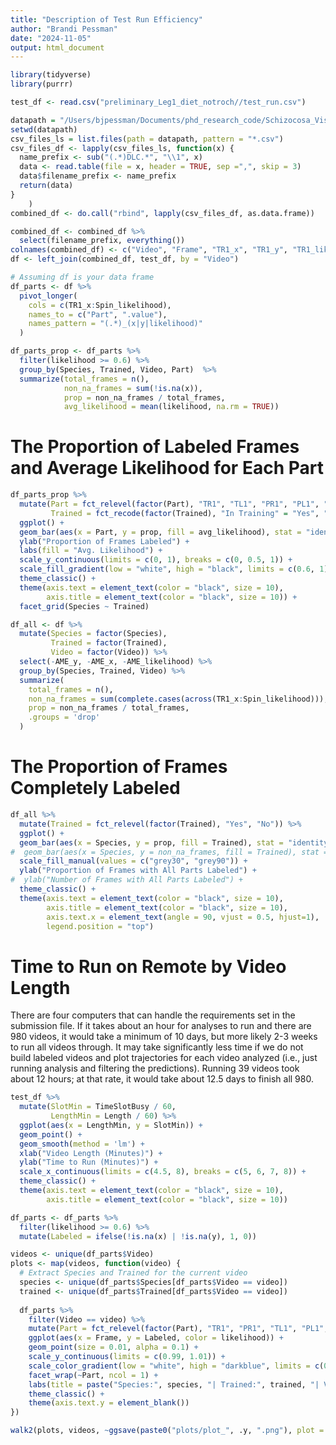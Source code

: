 ```yaml
---
title: "Description of Test Run Efficiency"
author: "Brandi Pessman"
date: "2024-11-05"
output: html_document
---
```


```r
library(tidyverse)
library(purrr)
```

```r
test_df <- read.csv("preliminary_Leg1_diet_notroch//test_run.csv")
```

```r
datapath = "/Users/bjpessman/Documents/phd_research_code/Schizocosa_Visual/preliminary_Leg1_diet_notroch/results"
setwd(datapath)
csv_files_ls = list.files(path = datapath, pattern = "*.csv")
csv_files_df <- lapply(csv_files_ls, function(x) {
  name_prefix <- sub("(.*)DLC.*", "\\1", x)
  data <- read.table(file = x, header = TRUE, sep =",", skip = 3)
  data$filename_prefix <- name_prefix
  return(data)
}
    )
combined_df <- do.call("rbind", lapply(csv_files_df, as.data.frame))
```

```r
combined_df <- combined_df %>% 
  select(filename_prefix, everything())
colnames(combined_df) <- c("Video", "Frame", "TR1_x", "TR1_y", "TR1_likelihood", "PR1_x", "PR1_y", "PR1_likelihood", "TL1_x", "TL1_y", "TL1_likelihood", "PL1_x", "PL1_y", "PL1_likelihood", "AME_x", "AME_y", "AME_likelihood", "Spin_x", "Spin_y", "Spin_likelihood")
df <- left_join(combined_df, test_df, by = "Video")
```

```r
# Assuming df is your data frame
df_parts <- df %>%
  pivot_longer(
    cols = c(TR1_x:Spin_likelihood),
    names_to = c("Part", ".value"),
    names_pattern = "(.*)_(x|y|likelihood)"
  )

df_parts_prop <- df_parts %>% 
  filter(likelihood >= 0.6) %>% 
  group_by(Species, Trained, Video, Part)  %>% 
  summarize(total_frames = n(), 
            non_na_frames = sum(!is.na(x)),
            prop = non_na_frames / total_frames,
            avg_likelihood = mean(likelihood, na.rm = TRUE))
```

# The Proportion of Labeled Frames and Average Likelihood for Each Part

```r
df_parts_prop %>% 
  mutate(Part = fct_relevel(factor(Part), "TR1", "TL1", "PR1", "PL1", "AME", "Spin"),
         Trained = fct_recode(factor(Trained), "In Training" = "Yes", "Not in Training" = "No")) %>% 
  ggplot() +
  geom_bar(aes(x = Part, y = prop, fill = avg_likelihood), stat = "identity", position = "identity", color = "black") +
  ylab("Proportion of Frames Labeled") +
  labs(fill = "Avg. Likelihood") +
  scale_y_continuous(limits = c(0, 1), breaks = c(0, 0.5, 1)) +
  scale_fill_gradient(low = "white", high = "black", limits = c(0.6, 1)) +
  theme_classic() +
  theme(axis.text = element_text(color = "black", size = 10),
        axis.title = element_text(color = "black", size = 10)) +
  facet_grid(Species ~ Trained)
```

```r
df_all <- df %>%
  mutate(Species = factor(Species),
         Trained = factor(Trained),
         Video = factor(Video)) %>% 
  select(-AME_y, -AME_x, -AME_likelihood) %>% 
  group_by(Species, Trained, Video) %>%
  summarize(
    total_frames = n(),
    non_na_frames = sum(complete.cases(across(TR1_x:Spin_likelihood))),
    prop = non_na_frames / total_frames,
    .groups = 'drop'
  ) 
```

# The Proportion of Frames Completely Labeled

```r
df_all %>% 
  mutate(Trained = fct_relevel(factor(Trained), "Yes", "No")) %>% 
  ggplot() +
  geom_bar(aes(x = Species, y = prop, fill = Trained), stat = "identity", position = "dodge", color = "black") +
#  geom_bar(aes(x = Species, y = non_na_frames, fill = Trained), stat = "identity", position = "dodge", color = "black") +
  scale_fill_manual(values = c("grey30", "grey90")) +
  ylab("Proportion of Frames with All Parts Labeled") +
#  ylab("Number of Frames with All Parts Labeled") +
  theme_classic() +
  theme(axis.text = element_text(color = "black", size = 10),
        axis.title = element_text(color = "black", size = 10),
        axis.text.x = element_text(angle = 90, vjust = 0.5, hjust=1),
        legend.position = "top")
```

# Time to Run on Remote by Video Length

There are four computers that can handle the requirements set in the submission file. If it takes about an hour for analyses to run and there are 980 videos, it would take a minimum of 10 days, but more likely 2-3 weeks to run all videos through. It may take significantly less time if we do not build labeled videos and plot trajectories for each video analyzed (i.e., just running analysis and filtering the predictions). Running 39 videos took about 12 hours; at that rate, it would take about 12.5 days to finish all 980.

```r
test_df %>% 
  mutate(SlotMin = TimeSlotBusy / 60,
         LengthMin = Length / 60) %>% 
  ggplot(aes(x = LengthMin, y = SlotMin)) +
  geom_point() +
  geom_smooth(method = 'lm') +
  xlab("Video Length (Minutes)") +
  ylab("Time to Run (Minutes)") +
  scale_x_continuous(limits = c(4.5, 8), breaks = c(5, 6, 7, 8)) +
  theme_classic() +
  theme(axis.text = element_text(color = "black", size = 10),
        axis.title = element_text(color = "black", size = 10))
```

```r
df_parts <- df_parts %>%
  filter(likelihood >= 0.6) %>% 
  mutate(Labeled = ifelse(!is.na(x) | !is.na(y), 1, 0)) 

videos <- unique(df_parts$Video)
plots <- map(videos, function(video) {
  # Extract Species and Trained for the current video
  species <- unique(df_parts$Species[df_parts$Video == video])
  trained <- unique(df_parts$Trained[df_parts$Video == video])
  
  df_parts %>%
    filter(Video == video) %>%
    mutate(Part = fct_relevel(factor(Part), "TR1", "PR1", "TL1", "PL1", "AME", "Spin")) %>% 
    ggplot(aes(x = Frame, y = Labeled, color = likelihood)) +
    geom_point(size = 0.01, alpha = 0.1) +
    scale_y_continuous(limits = c(0.99, 1.01)) +
    scale_color_gradient(low = "white", high = "darkblue", limits = c(0, 1)) +
    facet_wrap(~Part, ncol = 1) +
    labs(title = paste("Species:", species, "| Trained:", trained, "| Video:", video)) +
    theme_classic() +
    theme(axis.text.y = element_blank())
})

walk2(plots, videos, ~ggsave(paste0("plots/plot_", .y, ".png"), plot = .x))
```

